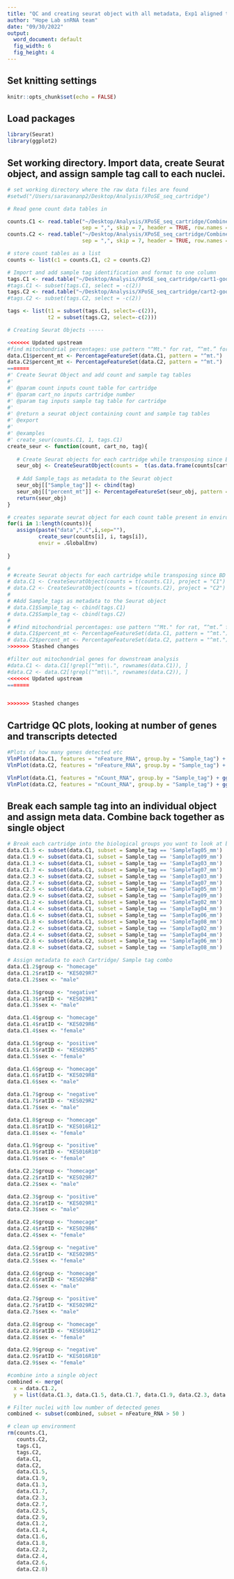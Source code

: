 ```yaml
---
title: "QC and creating seurat object with all metadata, Exp1 aligned to mm10-liftoff"
author: "Hope Lab snRNA team"
date: "09/30/2022"
output:
  word_document: default
  fig_width: 6
  fig_height: 4
---
```

## Set knitting settings

```r
knitr::opts_chunk$set(echo = FALSE)
```

## Load packages

```r
library(Seurat)
library(ggplot2)
```

## Set working directory. Import data, create Seurat object, and assign sample tag call to each nuclei.

```r
# set working directory where the raw data files are found
#setwd("/Users/saravananp2/Desktop/Analysis/XPoSE_seq_cartridge") 

# Read gene count data tables in 

counts.C1 <- read.table("~/Desktop/Analysis/XPoSE_seq_cartridge/Combined_cart1-good-only_RSEC_MolsPerCell.csv",
                        sep = ",", skip = 7, header = TRUE, row.names = 1)
counts.C2 <- read.table("~/Desktop/Analysis/XPoSE_seq_cartridge/Combined_cart2-good-only_RSEC_MolsPerCell.csv",
                        sep = ",", skip = 7, header = TRUE, row.names = 1)

# store count tables as a list
counts <- list(c1 = counts.C1, c2 = counts.C2)

# Import and add sample tag identification and format to one column
tags.C1 <- read.table("~/Desktop/Analysis/XPoSE_seq_cartridge/cart1-good-only_Sample_Tag_Calls.csv", sep = ",", skip = 7, header = TRUE, row.names = 1)
#tags.C1 <- subset(tags.C1, select = -c(2))
tags.C2 <- read.table("~/Desktop/Analysis/XPoSE_seq_cartridge/cart2-good-only_Sample_Tag_Calls.csv", sep = ",", skip = 7, header = TRUE, row.names = 1)
#tags.C2 <- subset(tags.C2, select = -c(2))

tags <- list(t1 = subset(tags.C1, select=-c(2)),
             t2 = subset(tags.C2, select=-c(2)))

# Creating Seurat Objects -----

<<<<<<< Updated upstream
#find mitochondrial percentages: use pattern "^Mt." for rat, “^mt.” for mouse, “^MT.” for human
data.C1$percent_mt <- PercentageFeatureSet(data.C1, pattern = "^mt.")
data.C2$percent_mt <- PercentageFeatureSet(data.C2, pattern = "^mt.")
=======
#' Create Seurat Object and add count and sample tag tables
#'
#' @param count inputs count table for cartridge
#' @param cart_no inputs cartridge number
#' @param tag inputs sample tag table for cartridge
#'
#' @return a seurat object containing count and sample tag tables
#' @export
#'
#' @examples
#' create_seur(counts.C1, 1, tags.C1)
create_seur <- function(count, cart_no, tag){
   
   # Create Seurat objects for each cartridge while transposing since BD output is opposite of Seurat input
   seur_obj <- CreateSeuratObject(counts =  t(as.data.frame(counts[cart_no])), project = paste("C",cart_no,sep=""))
   
   # Add Sample_tags as metadata to the Seurat object
   seur_obj[["Sample_tag"]] <- cbind(tag)
   seur_obj[["percent_mt"]] <- PercentageFeatureSet(seur_obj, pattern = "^mt.")
   return(seur_obj)
}

# creates separate seurat object for each count table present in environment
for(i in 1:length(counts)){
   assign(paste("data",".C",i,sep=""),
          create_seur(counts[i], i, tags[i]),
          envir = .GlobalEnv)
   
}

# 
# #create Seurat objects for each cartridge while transposing since BD output is opposite of Seurat input
# data.C1 <- CreateSeuratObject(counts = t(counts.C1), project = "C1")
# data.C2 <- CreateSeuratObject(counts = t(counts.C2), project = "C2")
# 
# #Add Sample_tags as metadata to the Seurat object
# data.C1$Sample_tag <- cbind(tags.C1)
# data.C2$Sample_tag <- cbind(tags.C2)
# 
# #find mitochondrial percentages: use pattern "^Mt." for rat, “^mt.” for mouse, “^MT.” for human
# data.C1$percent_mt <- PercentageFeatureSet(data.C1, pattern = "^mt.")
# data.C2$percent_mt <- PercentageFeatureSet(data.C2, pattern = "^mt.")
>>>>>>> Stashed changes

#filter out mitochondrial genes for downstream analysis
#data.C1 <- data.C1[!grepl("^mt\\.", rownames(data.C1)), ]
#data.C2 <- data.C2[!grepl("^mt\\.", rownames(data.C2)), ]
<<<<<<< Updated upstream
=======


>>>>>>> Stashed changes
```

## Cartridge QC plots, looking at number of genes and transcripts detected

```r
#Plots of how many genes detected etc
VlnPlot(data.C1, features = "nFeature_RNA", group.by = "Sample_tag") + ggtitle("Cart1 genes")
VlnPlot(data.C2, features = "nFeature_RNA", group.by = "Sample_tag") + ggtitle("Cart2 genes")

VlnPlot(data.C1, features = "nCount_RNA", group.by = "Sample_tag") + ggtitle("Cart1 transcripts")
VlnPlot(data.C2, features = "nCount_RNA", group.by = "Sample_tag") + ggtitle("Cart2 transcripts")
```

## Break each sample tag into an individual object and assign meta data. Combine back together as single object

```r
# Break each cartridge into the biological groups you want to look at by sample tag subset
data.C1.5 <- subset(data.C1, subset = Sample_tag == 'SampleTag05_mm')
data.C1.9 <- subset(data.C1, subset = Sample_tag == 'SampleTag09_mm')
data.C1.3 <- subset(data.C1, subset = Sample_tag == 'SampleTag03_mm')
data.C1.7 <- subset(data.C1, subset = Sample_tag == 'SampleTag07_mm')
data.C2.3 <- subset(data.C2, subset = Sample_tag == 'SampleTag03_mm')
data.C2.7 <- subset(data.C2, subset = Sample_tag == 'SampleTag07_mm')
data.C2.5 <- subset(data.C2, subset = Sample_tag == 'SampleTag05_mm')
data.C2.9 <- subset(data.C2, subset = Sample_tag == 'SampleTag09_mm')
data.C1.2 <- subset(data.C1, subset = Sample_tag == 'SampleTag02_mm')
data.C1.4 <- subset(data.C1, subset = Sample_tag == 'SampleTag04_mm')
data.C1.6 <- subset(data.C1, subset = Sample_tag == 'SampleTag06_mm')
data.C1.8 <- subset(data.C1, subset = Sample_tag == 'SampleTag08_mm')
data.C2.2 <- subset(data.C2, subset = Sample_tag == 'SampleTag02_mm')
data.C2.4 <- subset(data.C2, subset = Sample_tag == 'SampleTag04_mm')
data.C2.6 <- subset(data.C2, subset = Sample_tag == 'SampleTag06_mm')
data.C2.8 <- subset(data.C2, subset = Sample_tag == 'SampleTag08_mm')

# Assign metadata to each Cartridge/ Sample tag combo
data.C1.2$group <- "homecage"
data.C1.2$ratID <- "KES029R7"
data.C1.2$sex <- "male"

data.C1.3$group <- "negative"
data.C1.3$ratID <- "KES029R1"
data.C1.3$sex <- "male"

data.C1.4$group <- "homecage"
data.C1.4$ratID <- "KES029R6"
data.C1.4$sex <- "female"

data.C1.5$group <- "positive"
data.C1.5$ratID <- "KES029R5"
data.C1.5$sex <- "female"

data.C1.6$group <- "homecage"
data.C1.6$ratID <- "KES029R8"
data.C1.6$sex <- "male"

data.C1.7$group <- "negative"
data.C1.7$ratID <- "KES029R2"
data.C1.7$sex <- "male"

data.C1.8$group <- "homecage"
data.C1.8$ratID <- "KES016R12"
data.C1.8$sex <- "female"

data.C1.9$group <- "positive"
data.C1.9$ratID <- "KES016R10"
data.C1.9$sex <- "female"

data.C2.2$group <- "homecage"
data.C2.2$ratID <- "KES029R7"
data.C2.2$sex <- "male"

data.C2.3$group <- "positive"
data.C2.3$ratID <- "KES029R1"
data.C2.3$sex <- "male"

data.C2.4$group <- "homecage"
data.C2.4$ratID <- "KES029R6"
data.C2.4$sex <- "female"

data.C2.5$group <- "negative"
data.C2.5$ratID <- "KES029R5"
data.C2.5$sex <- "female"

data.C2.6$group <- "homecage"
data.C2.6$ratID <- "KES029R8"
data.C2.6$sex <- "male"

data.C2.7$group <- "positive"
data.C2.7$ratID <- "KES029R2"
data.C2.7$sex <- "male"

data.C2.8$group <- "homecage"
data.C2.8$ratID <- "KES016R12"
data.C2.8$sex <- "female"

data.C2.9$group <- "negative"
data.C2.9$ratID <- "KES016R10"
data.C2.9$sex <- "female"

#combine into a single object
combined <- merge(
  x = data.C1.2,
  y = list(data.C1.3, data.C1.5, data.C1.7, data.C1.9, data.C2.3, data.C2.5, data.C2.7, data.C2.9, data.C1.4, data.C1.6, data.C1.8, data.C2.2, data.C2.4, data.C2.6, data.C2.8))

# Filter nuclei with low number of detected genes
combined <- subset(combined, subset = nFeature_RNA > 50 )

# clean up environment
rm(counts.C1,
   counts.C2,
   tags.C1,
   tags.C2,
   data.C1,
   data.C2,
   data.C1.5,
   data.C1.9,
   data.C1.3,
   data.C1.7,
   data.C2.3,
   data.C2.7,
   data.C2.5,
   data.C2.9,
   data.C1.2,
   data.C1.4,
   data.C1.6,
   data.C1.8,
   data.C2.2,
   data.C2.4,
   data.C2.6,
   data.C2.8)
```
